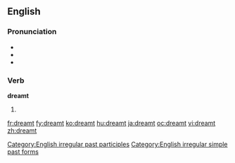 ==English==

===Pronunciation===
* {{IPA|/'dɹεmt/}}
* {{audio|en-us-dreamt.ogg|Audio (US)}}
* {{rhymes|ɛmpt}}

===Verb===
'''dreamt'''

# {{past of|[[dream]]}}

[[Category:English irregular past participles]]
[[Category:English irregular simple past forms]]

[[fr:dreamt]]
[[fy:dreamt]]
[[ko:dreamt]]
[[hu:dreamt]]
[[ja:dreamt]]
[[oc:dreamt]]
[[vi:dreamt]]
[[zh:dreamt]]